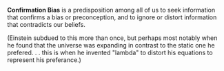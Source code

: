 '''Confirmation Bias''' is a predisposition among all of us to seek information that confirms a bias or preconception, and to ignore or distort information that contradicts our beliefs.

(Einstein subdued to this more than once, but perhaps most notably when he found that the universe was expanding in contrast to the static one he prefered. . . this is when he invented "lambda" to distort his equations to represent his preferance.)